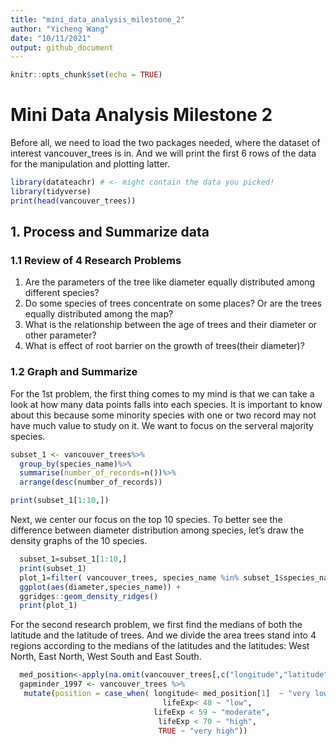 ```yaml
---
title: "mini_data_analysis_milestone_2"
author: "Yicheng Wang"
date: "10/11/2021"
output: github_document
---
```


```r
knitr::opts_chunk$set(echo = TRUE)
```

# Mini Data Analysis Milestone 2
Before all, we need to load the two packages needed, where the dataset of interest vancouver_trees is in. And we will print the first 6 rows of the data for the manipulation and plotting latter.
```r
library(datateachr) # <- might contain the data you picked!
library(tidyverse)
print(head(vancouver_trees))
```
## 1. Process and Summarize data 
### 1.1 Review of 4 Research Problems

1. Are the parameters of the tree like diameter equally distributed among different species?
2. Do some species of trees concentrate on some places? Or are the trees equally distributed among the map?
3. What is the relationship between the age of trees and their diameter or other parameter?
4. What is effect of root barrier on the growth of trees(their diameter)?  

### 1.2 Graph and Summarize 

For the 1st problem, the first thing comes to my mind is that we can take a look at how many data points falls into each species. It is important to know about this because some minority species with one or two record may not have much value to study on it. We want to focus on the serveral majority species.
```r

subset_1 <- vancouver_trees%>%
  group_by(species_name)%>%
  summarise(number_of_records=n())%>%
  arrange(desc(number_of_records))

print(subset_1[1:10,])
```

Next, we center our focus on the top 10 species. To better see the difference between diameter distribution among species, let's draw the density graphs of the 10 species. 
```r
  subset_1=subset_1[1:10,]
  print(subset_1)
  plot_1=filter( vancouver_trees, species_name %in% subset_1$species_name) %>% 
  ggplot(aes(diameter,species_name)) +
  ggridges::geom_density_ridges()
  print(plot_1)

```

For the second research problem, we first find the medians of both the latitude and the latitude of trees. And we divide the area trees stand into 4 regions according to the medians of the latitudes and the latitudes: West North, East North, West South and East South. 
```r

  med_position<-apply(na.omit(vancouver_trees[,c("longitude","latitude")]),2,median)
  gapminder_1997 <- vancouver_trees %>% 
   mutate(position = case_when( longitude< med_position[1]  ~ "very low", # any logical statement 
                                  lifeExp< 48 ~ "low",
                                lifeExp < 59 ~ "moderate",
                                 lifeExp < 70 ~ "high",
                                 TRUE ~ "very high"))

```